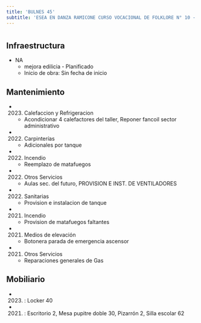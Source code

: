 ```yaml
---
title: 'BULNES 45'
subtitle: 'ESEA EN DANZA RAMICONE CURSO VOCACIONAL DE FOLKLORE N° 10 - ESC. SUPERIOR DE EDUCACIÓN ARTÍSTICA EN ARTE CERÁMICO N° 01'
---
```


#
## Infraestructura

* NA 
    + mejora edilicia - Planificado 
    + Inicio de obra: Sin fecha de inicio 






## Mantenimiento

*  (2023) Calefaccion y Refrigeracion 
    + Acondicionar 4 calefactores del taller, Reponer fancoil sector administrativo

*  (2022) Carpinterías 
    + Adicionales por tanque

*  (2022) Incendio 
    + Reemplazo de matafuegos

*  (2022) Otros Servicios 
    + Aulas sec. del futuro, PROVISION E INST. DE VENTILADORES

*  (2022) Sanitarias 
    + Provision e instalacion de tanque

*  (2021) Incendio 
    + Provision de matafuegos faltantes

*  (2021) Medios de elevación 
    + Botonera parada de emergencia ascensor

*  (2021) Otros Servicios 
    + Reparaciones generales de Gas





## Mobiliario

*  (2023) : Locker 40 

*  (2021) : Escritorio 2, Mesa pupitre doble 30, Pizarrón 2, Silla escolar 62 



